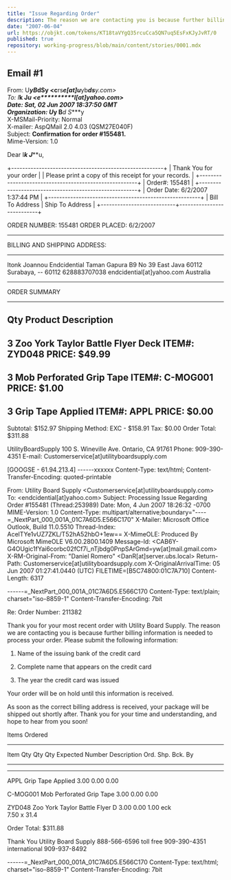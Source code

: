```yaml
---
title: "Issue Regarding Order"
description: The reason we are contacting you is because further billing information is needed to process your order.
date: "2007-06-04"
url: https://objkt.com/tokens/KT18taVYgQ35rcuCca5QN7uq5EsFxKJyJvRT/0
published: true
repository: working-progress/blob/main/content/stories/0001.mdx
---
```


## Email #1

From: U*****yB***dS****y <c******rs*****e[at]u*****yb***ds****y.com>  
To: I***k J*****u <e**********l[at]yahoo.com>  
Date: Sat, 02 Jun 2007 18:37:50 GMT  
Organization: U*****y B***d S****y  
X-MSMail-Priority: Normal  
X-mailer: AspQMail 2.0 4.03 (QSM27E040F)  
Subject: **Confirmation for order #155481.**  
Mime-Version: 1.0  

Dear I***k J*****u,

+-------------------------------------------------------+
|                Thank You for your order               |
| Please print a copy of this receipt for your records. |
+-------------------------------------------------------+
| Order#: 155481                                        |
+-------------------------------------------------------+
| Order Date: 6/2/2007 1:37:44 PM                       |
+-------------------------------------------------------+
| Bill To Address           | Ship To Address           |
+---------------------------+---------------------------+

ORDER NUMBER: 155481
ORDER PLACED: 6/2/2007

***************************************************************
BILLING AND SHIPPING ADDRESS:
***************************************************************
Itonk Joannou
Endcidential
Taman Gapura B9 No 39
East Java 60112
Surabaya, -- 60112
628883707038
endcidential[at]yahoo.com
Australia


***************************************************************
ORDER SUMMARY
***************************************************************

Qty      Product Description
--------------------------------------------------------------------------
3     Zoo York Taylor Battle Flyer Deck
       ITEM#: ZYD048     PRICE: $49.99
--------------------------------------------------------------------------
3     Mob Perforated Grip Tape
       ITEM#: C-MOG001     PRICE: $1.00
--------------------------------------------------------------------------
3     Grip Tape Applied
       ITEM#: APPL     PRICE: $0.00
--------------------------------------------------------------------------
Subtotal: $152.97
Shipping Method: EXC - $158.91
Tax: $0.00
Order Total: $311.88





UtilityBoardSupply
100 S. Wineville Ave.
Ontario, CA 91761
Phone: 909-390-4351
E-mail: Customerservice[at]utilityboardsupply.com


[GOOGSE - 61.94.213.4]
------xxxxxx
Content-Type: text/html;
Content-Transfer-Encoding: quoted-printable

From: Utility Board Supply <Customerservice[at]utilityboardsupply.com>
To: <endcidential[at]yahoo.com>
Subject: Processing Issue Regarding Order #155481 (Thread:253989)
Date: Mon, 4 Jun 2007 18:26:32 -0700
MIME-Version: 1.0
Content-Type: multipart/alternative;boundary="----=_NextPart_000_001A_01C7A6D5.E566C170"
X-Mailer: Microsoft Office Outlook, Build 11.0.5510
Thread-Index: AcelTYe1vUZ7ZKL/T52hA52hbO+1ew==
X-MimeOLE: Produced By Microsoft MimeOLE V6.00.2800.1409
Message-Id: <CAB6Y-G4OUgic1fYai6corbc02fCf7i_nTjbdg0PnpSArGmd=yw[at]mail.gmail.com>
X-RM-Original-From: "Daniel Romero" <DanR[at]server.ubs.local>
Return-Path: Customerservice[at]utilityboardsupply.com
X-OriginalArrivalTime: 05 Jun 2007 01:27:41.0440 (UTC) FILETIME=[B5C74800:01C7A710]
Content-Length: 6317

------=_NextPart_000_001A_01C7A6D5.E566C170
Content-Type: text/plain; charset="iso-8859-1"
Content-Transfer-Encoding: 7bit

Re: Order Number:   211382 

Thank you for your most recent order with Utility Board Supply.  The reason
we are contacting you is because further billing information is needed to
process your order.  Please submit the following information:

1. Name of the issuing bank of the credit card 

2. Complete name that appears on the credit card 

3. The year the credit card was issued 

Your order will be on hold until this information is received. 

As soon as the correct billing address is received, your package will be
shipped out shortly after.  Thank you for your time and understanding, and
hope to hear from you soon!

Items Ordered 
********************************************************************* 
 Item                                         Qty      Qty      Qty
Expected 
 Number    Description                        Ord.     Shp.     Bck.    By

---------- ------------------------------ -------- -------- --------
-------- 
APPL       Grip Tape Applied                  3.00     0.00     0.00 
                                         
C-MOG001   Mob Perforated Grip Tape           3.00     0.00     0.00 
                                         
ZYD048     Zoo York Taylor Battle Flyer D     3.00     0.00     1.00 
           eck                           
           7.50 x 31.4                   
                                         

Order Total: $311.88 

Thank You 
Utility Board Supply 
888-566-6596 toll free 
909-390-4351 international 
909-937-8492 



------=_NextPart_000_001A_01C7A6D5.E566C170
Content-Type: text/html; charset="iso-8859-1"
Content-Transfer-Encoding: 7bit
